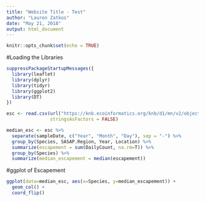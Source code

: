 ```yaml
---
title: "Website Title - Test"
author: "Lauren Zatkos"
date: "May 21, 2018"
output: html_document
---
```


```r
knitr::opts_chunk$set(echo = TRUE)
```

#Loading the Libraries

```r
suppressPackageStartupMessages({
  library(leaflet)
  library(dplyr)
  library(tidyr)
  library(ggplot2)
  library(DT)
})

```

```r
esc <- read.csv(url("https://knb.ecoinformatics.org/knb/d1/mn/v2/object/knb.92020.1", method = "libcurl"), 
                stringsAsFactors = FALSE)

```

```r
median_esc <- esc %>% 
  separate(sampleDate, c("Year", "Month", "Day"), sep = "-") %>% 
  group_by(Species, SASAP.Region, Year, Location) %>% 
  summarize(escapement = sum(DailyCount, na.rm=T)) %>% 
  group_by(Species) %>% 
  summarize(median_escapement = median(escapement))
```

#ggplot of Escapement

```r
ggplot(data=median_esc, aes(x=Species, y=median_escapement)) +
  geom_col() +
  coord_flip()
```